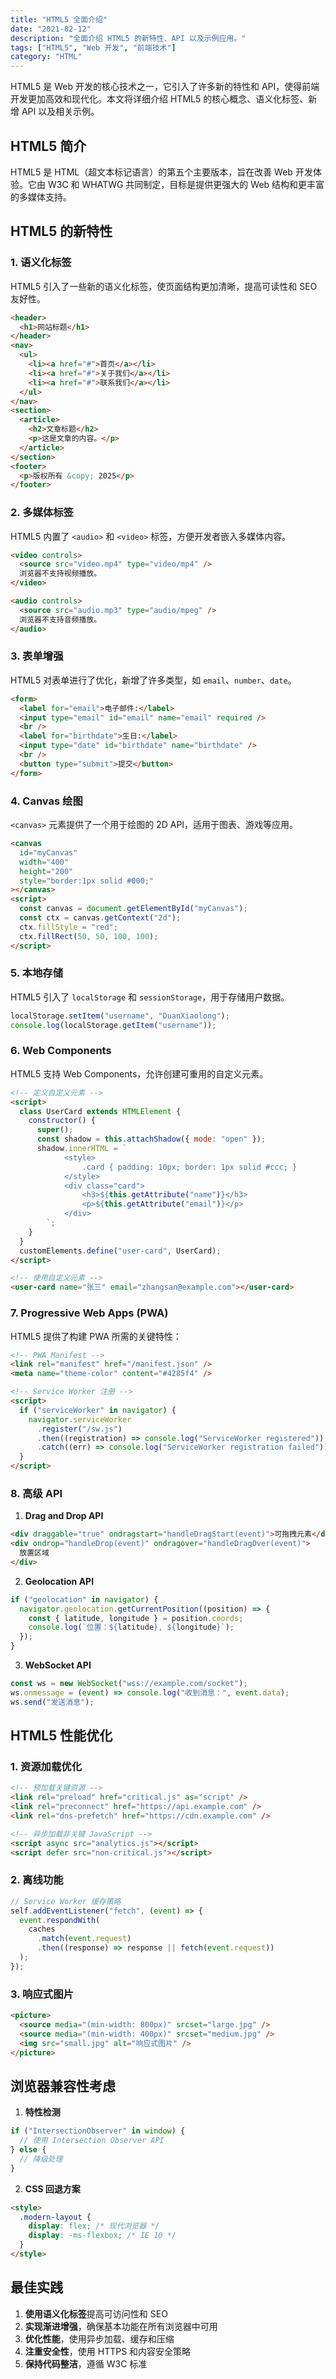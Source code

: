 ```yaml
---
title: "HTML5 全面介绍"
date: "2021-02-12"
description: "全面介绍 HTML5 的新特性、API 以及示例应用。"
tags: ["HTML5", "Web 开发", "前端技术"]
category: "HTML"
---
```


HTML5 是 Web 开发的核心技术之一，它引入了许多新的特性和 API，使得前端开发更加高效和现代化。本文将详细介绍 HTML5 的核心概念、语义化标签、新增 API 以及相关示例。

## HTML5 简介

HTML5 是 HTML（超文本标记语言）的第五个主要版本，旨在改善 Web 开发体验。它由 W3C 和 WHATWG 共同制定，目标是提供更强大的 Web 结构和更丰富的多媒体支持。

## HTML5 的新特性

### 1. 语义化标签

HTML5 引入了一些新的语义化标签，使页面结构更加清晰，提高可读性和 SEO 友好性。

```html
<header>
  <h1>网站标题</h1>
</header>
<nav>
  <ul>
    <li><a href="#">首页</a></li>
    <li><a href="#">关于我们</a></li>
    <li><a href="#">联系我们</a></li>
  </ul>
</nav>
<section>
  <article>
    <h2>文章标题</h2>
    <p>这是文章的内容。</p>
  </article>
</section>
<footer>
  <p>版权所有 &copy; 2025</p>
</footer>
```

### 2. 多媒体标签

HTML5 内置了 `<audio>` 和 `<video>` 标签，方便开发者嵌入多媒体内容。

```html
<video controls>
  <source src="video.mp4" type="video/mp4" />
  浏览器不支持视频播放。
</video>

<audio controls>
  <source src="audio.mp3" type="audio/mpeg" />
  浏览器不支持音频播放。
</audio>
```

### 3. 表单增强

HTML5 对表单进行了优化，新增了许多类型，如 `email`、`number`、`date`。

```html
<form>
  <label for="email">电子邮件:</label>
  <input type="email" id="email" name="email" required />
  <br />
  <label for="birthdate">生日:</label>
  <input type="date" id="birthdate" name="birthdate" />
  <br />
  <button type="submit">提交</button>
</form>
```

### 4. Canvas 绘图

`<canvas>` 元素提供了一个用于绘图的 2D API，适用于图表、游戏等应用。

```html
<canvas
  id="myCanvas"
  width="400"
  height="200"
  style="border:1px solid #000;"
></canvas>
<script>
  const canvas = document.getElementById("myCanvas");
  const ctx = canvas.getContext("2d");
  ctx.fillStyle = "red";
  ctx.fillRect(50, 50, 100, 100);
</script>
```

### 5. 本地存储

HTML5 引入了 `localStorage` 和 `sessionStorage`，用于存储用户数据。

```javascript
localStorage.setItem("username", "DuanXiaolong");
console.log(localStorage.getItem("username"));
```

### 6. Web Components

HTML5 支持 Web Components，允许创建可重用的自定义元素。

```html
<!-- 定义自定义元素 -->
<script>
  class UserCard extends HTMLElement {
    constructor() {
      super();
      const shadow = this.attachShadow({ mode: "open" });
      shadow.innerHTML = `
            <style>
                .card { padding: 10px; border: 1px solid #ccc; }
            </style>
            <div class="card">
                <h3>${this.getAttribute("name")}</h3>
                <p>${this.getAttribute("email")}</p>
            </div>
        `;
    }
  }
  customElements.define("user-card", UserCard);
</script>

<!-- 使用自定义元素 -->
<user-card name="张三" email="zhangsan@example.com"></user-card>
```

### 7. Progressive Web Apps (PWA)

HTML5 提供了构建 PWA 所需的关键特性：

```html
<!-- PWA Manifest -->
<link rel="manifest" href="/manifest.json" />
<meta name="theme-color" content="#4285f4" />

<!-- Service Worker 注册 -->
<script>
  if ("serviceWorker" in navigator) {
    navigator.serviceWorker
      .register("/sw.js")
      .then((registration) => console.log("ServiceWorker registered"))
      .catch((err) => console.log("ServiceWorker registration failed"));
  }
</script>
```

### 8. 高级 API

1. **Drag and Drop API**

```html
<div draggable="true" ondragstart="handleDragStart(event)">可拖拽元素</div>
<div ondrop="handleDrop(event)" ondragover="handleDragOver(event)">
  放置区域
</div>
```

2. **Geolocation API**

```javascript
if ("geolocation" in navigator) {
  navigator.geolocation.getCurrentPosition((position) => {
    const { latitude, longitude } = position.coords;
    console.log(`位置：${latitude}, ${longitude}`);
  });
}
```

3. **WebSocket API**

```javascript
const ws = new WebSocket("wss://example.com/socket");
ws.onmessage = (event) => console.log("收到消息：", event.data);
ws.send("发送消息");
```

## HTML5 性能优化

### 1. 资源加载优化

```html
<!-- 预加载关键资源 -->
<link rel="preload" href="critical.js" as="script" />
<link rel="preconnect" href="https://api.example.com" />
<link rel="dns-prefetch" href="https://cdn.example.com" />

<!-- 异步加载非关键 JavaScript -->
<script async src="analytics.js"></script>
<script defer src="non-critical.js"></script>
```

### 2. 离线功能

```javascript
// Service Worker 缓存策略
self.addEventListener("fetch", (event) => {
  event.respondWith(
    caches
      .match(event.request)
      .then((response) => response || fetch(event.request))
  );
});
```

### 3. 响应式图片

```html
<picture>
  <source media="(min-width: 800px)" srcset="large.jpg" />
  <source media="(min-width: 400px)" srcset="medium.jpg" />
  <img src="small.jpg" alt="响应式图片" />
</picture>
```

## 浏览器兼容性考虑

1. **特性检测**

```javascript
if ("IntersectionObserver" in window) {
  // 使用 Intersection Observer API
} else {
  // 降级处理
}
```

2. **CSS 回退方案**

```html
<style>
  .modern-layout {
    display: flex; /* 现代浏览器 */
    display: -ms-flexbox; /* IE 10 */
  }
</style>
```

## 最佳实践

1. **使用语义化标签**提高可访问性和 SEO
2. **实现渐进增强**，确保基本功能在所有浏览器中可用
3. **优化性能**，使用异步加载、缓存和压缩
4. **注重安全性**，使用 HTTPS 和内容安全策略
5. **保持代码整洁**，遵循 W3C 标准
